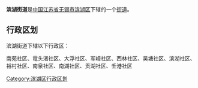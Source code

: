{{中国乡级行政区
|行政区全称 = 滨湖街道
|景观照片文件名 = 
|景观照片描述 = 
|汉语拼音 =
|其他语言 = 
|其他语言名称 = 
|位置图文件名 = 
|位置图描述 = 
|自定义图片=
|上级行政区 = [[江苏省|江苏省]][[无锡市|无锡市]][[滨湖区|滨湖区]]
|行政区类别 = [[街道_(行政区划)|街道]]
|行政区划代码 = 
|行政区划 = 
|村委会 = 
|居委会 = 
|建置时间 = 
|领导职位 = 
|领导名称 = 
|政府驻地 = 
|毗邻 = 
|地理坐标 = 
|总面积 = 
|总人口 = 
|户籍人口 = 
|户籍人口年份 = 
|常住人口 = 
|常住人口年份 = 
|人口密度 = 
|GDP = 
|邮政编码 = 
|电话区号 = 
|官方网站 = 
|网站名称 = 
}}
'''滨湖街道'''是[[中华人民共和国|中国]][[江苏省|江苏省]][[无锡市|无锡市]][[滨湖区|滨湖区]]下辖的一个[[街道_(行政区划)|街道]]。

== 行政区划 ==
滨湖街道下辖以下行政区：

南苑社区、鼋头渚社区、大浮社区、军嶂社区、西林社区、吴塘社区、滨湖社区、裕村社区、南泉社区、南湖社区、贡湖社区、壬港社区

{{滨湖区行政区划}}
{{江苏行政区划小作品}}
[[Category:滨湖区行政区划|Category:滨湖区行政区划]]